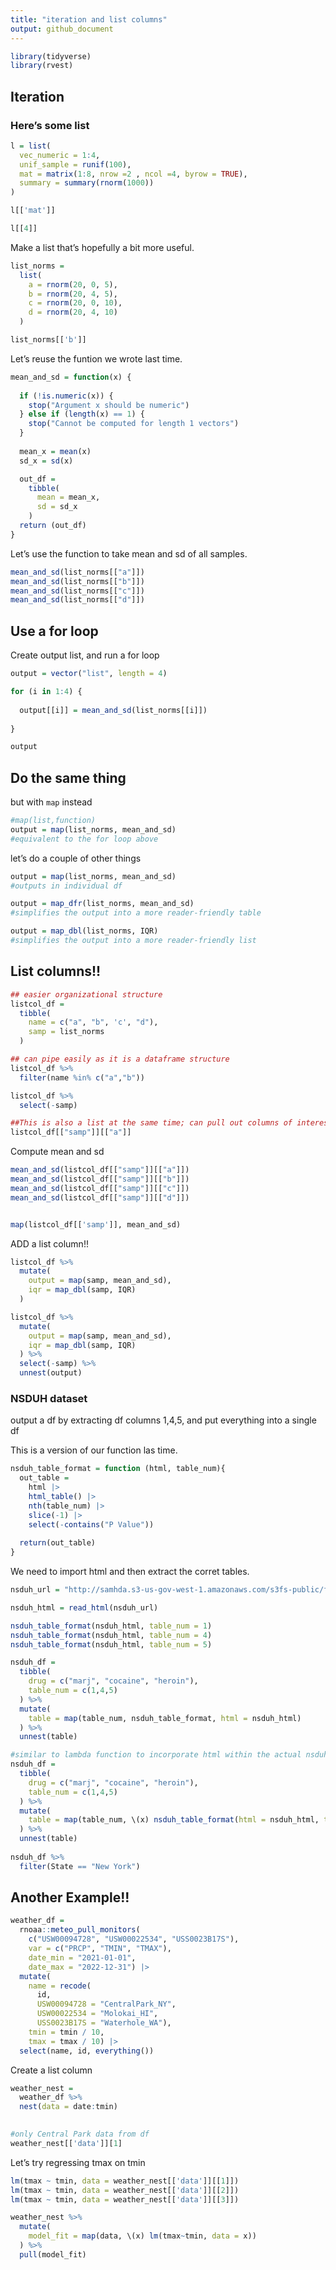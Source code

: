 ```yaml
---
title: "iteration and list columns"
output: github_document
---
```


```r
library(tidyverse)
library(rvest)
```

## Iteration

### Here's some list
```r
l = list(
  vec_numeric = 1:4,
  unif_sample = runif(100),
  mat = matrix(1:8, nrow =2 , ncol =4, byrow = TRUE),
  summary = summary(rnorm(1000))
)

l[['mat']]

l[[4]]

```
Make a list that's hopefully a bit more useful.

```r
list_norms = 
  list(
    a = rnorm(20, 0, 5),
    b = rnorm(20, 4, 5),
    c = rnorm(20, 0, 10),
    d = rnorm(20, 4, 10)
  )

list_norms[['b']]
```
Let's reuse the funtion we wrote last time.

```r
mean_and_sd = function(x) {
  
  if (!is.numeric(x)) {
    stop("Argument x should be numeric")
  } else if (length(x) == 1) {
    stop("Cannot be computed for length 1 vectors")
  }
  
  mean_x = mean(x)
  sd_x = sd(x)

  out_df = 
    tibble(
      mean = mean_x, 
      sd = sd_x
    )
  return (out_df)
}
```

Let's use the function to take mean and sd of all samples.

```r
mean_and_sd(list_norms[["a"]])
mean_and_sd(list_norms[["b"]])
mean_and_sd(list_norms[["c"]])
mean_and_sd(list_norms[["d"]])
```


## Use a for loop

Create output list, and run a for loop
```r
output = vector("list", length = 4)

for (i in 1:4) {
  
  output[[i]] = mean_and_sd(list_norms[[i]])
  
}

output
```

## Do the same thing

but with  `map` instead

```r
#map(list,function)
output = map(list_norms, mean_and_sd)
#equivalent to the for loop above
```

let's do a couple of other things

```r
output = map(list_norms, mean_and_sd)
#outputs in individual df

output = map_dfr(list_norms, mean_and_sd)
#simplifies the output into a more reader-friendly table

output = map_dbl(list_norms, IQR)
#simplifies the output into a more reader-friendly list
```

## List columns!!

```r
## easier organizational structure
listcol_df = 
  tibble(
    name = c("a", "b", 'c', "d"),
    samp = list_norms
  )

## can pipe easily as it is a dataframe structure
listcol_df %>% 
  filter(name %in% c("a","b"))

listcol_df %>% 
  select(-samp)
```

```r
##This is also a list at the same time; can pull out columns of interest using list syntax
listcol_df[["samp"]][["a"]]
```

Compute mean and sd

```r
mean_and_sd(listcol_df[["samp"]][["a"]])
mean_and_sd(listcol_df[["samp"]][["b"]])
mean_and_sd(listcol_df[["samp"]][["c"]])
mean_and_sd(listcol_df[["samp"]][["d"]])


map(listcol_df[['samp']], mean_and_sd)


```

ADD a list column!!

```r
listcol_df %>% 
  mutate(
    output = map(samp, mean_and_sd),
    iqr = map_dbl(samp, IQR)
  )

listcol_df %>% 
  mutate(
    output = map(samp, mean_and_sd),
    iqr = map_dbl(samp, IQR)
  ) %>% 
  select(-samp) %>% 
  unnest(output)
```

### NSDUH dataset
output a df by extracting df columns 1,4,5, and put everything into a single df

This is a version of our function las time.
```r

nsduh_table_format = function (html, table_num){
  out_table = 
    html |> 
    html_table() |> 
    nth(table_num) |>
    slice(-1) |> 
    select(-contains("P Value"))
  
  return(out_table)
}
```


We need to import html and then extract the corret tables. 
```r
nsduh_url = "http://samhda.s3-us-gov-west-1.amazonaws.com/s3fs-public/field-uploads/2k15StateFiles/NSDUHsaeShortTermCHG2015.htm"

nsduh_html = read_html(nsduh_url)

```


```r
nsduh_table_format(nsduh_html, table_num = 1)
nsduh_table_format(nsduh_html, table_num = 4)
nsduh_table_format(nsduh_html, table_num = 5)
```
```r
nsduh_df = 
  tibble(
    drug = c("marj", "cocaine", "heroin"),
    table_num = c(1,4,5)
  ) %>% 
  mutate(
    table = map(table_num, nsduh_table_format, html = nsduh_html)
  ) %>% 
  unnest(table)

#similar to lambda function to incorporate html within the actual nsduh_table_format function with backslash x
nsduh_df = 
  tibble(
    drug = c("marj", "cocaine", "heroin"),
    table_num = c(1,4,5)
  ) %>% 
  mutate(
    table = map(table_num, \(x) nsduh_table_format(html = nsduh_html, table_num = x))
  ) %>% 
  unnest(table)
                                            
nsduh_df %>% 
  filter(State == "New York")
```
## Another Example!! 

```r
weather_df = 
  rnoaa::meteo_pull_monitors(
    c("USW00094728", "USW00022534", "USS0023B17S"),
    var = c("PRCP", "TMIN", "TMAX"), 
    date_min = "2021-01-01",
    date_max = "2022-12-31") |>
  mutate(
    name = recode(
      id, 
      USW00094728 = "CentralPark_NY", 
      USW00022534 = "Molokai_HI",
      USS0023B17S = "Waterhole_WA"),
    tmin = tmin / 10,
    tmax = tmax / 10) |>
  select(name, id, everything())

```

Create a list column
```r
weather_nest = 
  weather_df %>% 
  nest(data = date:tmin)
  
```

```r
#only Central Park data from df
weather_nest[['data']][1]
```
Let's try regressing tmax on tmin

```r
lm(tmax ~ tmin, data = weather_nest[['data']][[1]])
lm(tmax ~ tmin, data = weather_nest[['data']][[2]])
lm(tmax ~ tmin, data = weather_nest[['data']][[3]])
```
```r
weather_nest %>% 
  mutate(
    model_fit = map(data, \(x) lm(tmax~tmin, data = x))
  ) %>% 
  pull(model_fit)
```





